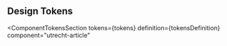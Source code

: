 <!-- @license CC0-1.0 -->


<Meta id="web-component-article" title="Web Component/Article/Design Tokens" />

## Design Tokens

<ComponentTokensSection
  tokens={tokens}
  definition={tokensDefinition}
  component="utrecht-article"
></ComponentTokensSection>
